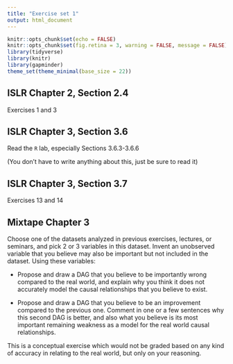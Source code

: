 ```yaml
---
title: "Exercise set 1"
output: html_document
---
```


```r
knitr::opts_chunk$set(echo = FALSE)
knitr::opts_chunk$set(fig.retina = 3, warning = FALSE, message = FALSE)
library(tidyverse)
library(knitr)
library(gapminder)
theme_set(theme_minimal(base_size = 22))
```

## ISLR Chapter 2, Section 2.4

Exercises 1 and 3

## ISLR Chapter 3, Section 3.6

Read the `R` lab, especially Sections 3.6.3-3.6.6

(You don't have to write anything about this, just be sure to read it)

## ISLR Chapter 3, Section 3.7

Exercises 13 and 14

## Mixtape Chapter 3

Choose one of the datasets analyzed in previous exercises, lectures, or seminars, and pick 2 or 3 variables in this dataset. Invent an unobserved variable that you believe may also be important but not included in the dataset. Using these variables:

-   Propose and draw a DAG that you believe to be importantly wrong compared to the real world, and explain why you think it does not accurately model the causal relationships that you believe to exist.

-   Propose and draw a DAG that you believe to be an improvement compared to the previous one. Comment in one or a few sentences why this second DAG is better, and also what you believe is its most important remaining weakness as a model for the real world causal relationships.

This is a conceptual exercise which would not be graded based on any kind of accuracy in relating to the real world, but only on your reasoning.
